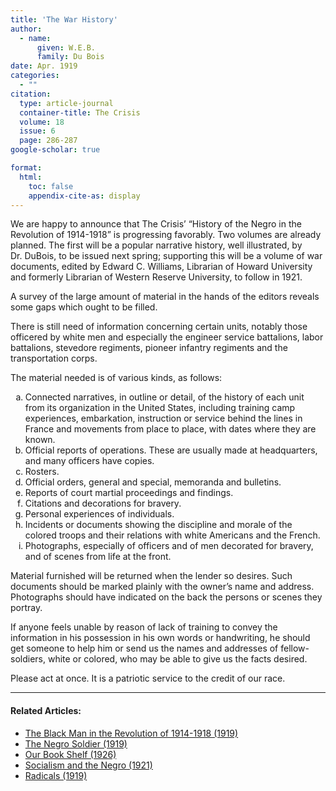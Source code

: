```yaml
---
title: 'The War History'
author:
  - name:
      given: W.E.B.
      family: Du Bois
date: Apr. 1919
categories: 
  - ""
citation: 
  type: article-journal
  container-title: The Crisis
  volume: 18
  issue: 6
  page: 286-287
google-scholar: true

format:
  html:
    toc: false
    appendix-cite-as: display
---
```




We are happy to announce that <span class="crisis-title">The Crisis'</span> "History of the Negro in the Revolution of 1914-1918" is progressing favorably. Two volumes are already planned. The first will be a popular narrative history, well illustrated, by Dr. DuBois, to be issued next spring; supporting this will be a volume of war documents, edited by Edward C. Williams, Librarian of Howard University and formerly Librarian of Western Reserve University, to follow in 1921. 

A survey of the large amount of material in the hands of the editors reveals some gaps which ought to be filled.

There is still need of information concerning certain units, notably those officered by white men and especially the engineer service battalions, labor battalions, stevedore regiments, pioneer infantry regiments and the transportation corps.

The material needed is of various kinds, as follows:

<ol type="a">
<li> Connected narratives, in outline or detail, of the history of each unit from its organization in the United States, including training camp experiences, embarkation, instruction or service behind the lines in France and movements from place to place, with dates where they are known.   
<li> Official reports of operations. These are usually made at headquarters, and many officers have copies.   
<li> Rosters.   
<li> Official orders, general and special, memoranda and bulletins.   
<li> Reports of court martial proceedings and findings.   
<li> Citations and decorations for bravery.   
<li> Personal experiences of individuals.   
<li> Incidents or documents showing the discipline and morale of the colored troops and their relations with white Americans and the French.   
<li> Photographs, especially of officers and of men decorated for bravery, and of scenes from life at the front.   
</ol>

Material furnished will be returned when the lender so desires. Such documents should be marked plainly with the owner's name and address. Photographs should have indicated on the back the persons or scenes they portray.

If anyone feels unable by reason of lack of training to convey the information in his possession in his own words or handwriting, he should get someone to help him or send us the names and addresses of fellow-soldiers, white or colored, who may be able to give us the facts desired.

Please act at once. It is a patriotic service to the credit of our race.

<!-- Similar articles start here -->
<div  class="clear-wrap"></div>
<hr>
#### Related Articles:

* [The Black Man in the Revolution of 1914-1918 (1919)](/Volumes/17/05/the_black_man_in_the_revolution_of_1914_1918.html)
* [The Negro Soldier (1919)](/Volumes/19/02/negro_soldier.html)
* [Our Book Shelf (1926)](/Volumes/31/03/book_shelf.html)
* [Socialism and the Negro (1921)](/Volumes/22/06/socialism_and_the_negro.html)
* [Radicals (1919)](/Volumes/19/02/radicals.html)

<!-- Similar articles end here -->
